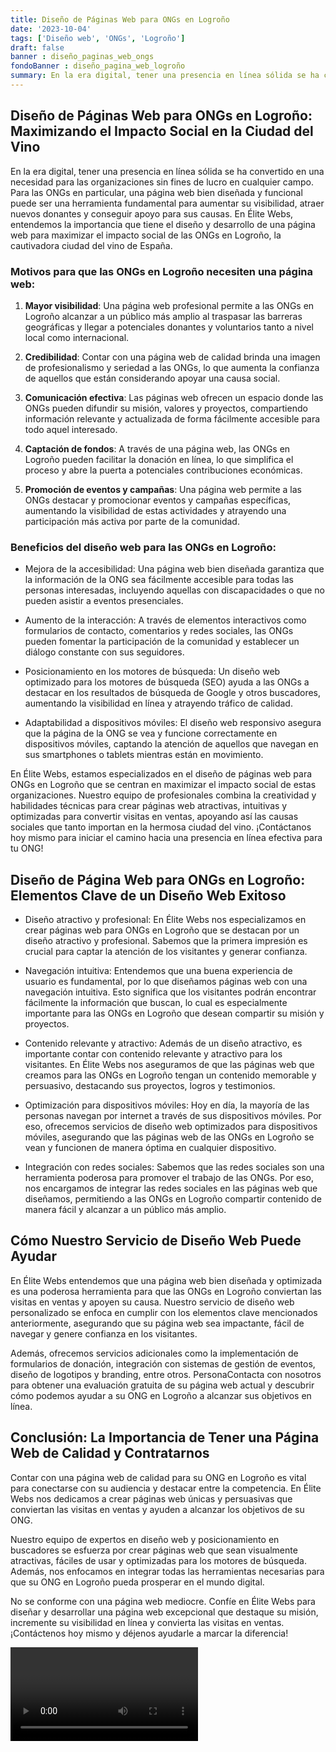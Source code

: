 ```yaml
---
title: Diseño de Páginas Web para ONGs en Logroño
date: '2023-10-04'
tags: ['Diseño web', 'ONGs', 'Logroño']
draft: false
banner : diseño_paginas_web_ongs
fondoBanner : diseño_pagina_web_logroño
summary: En la era digital, tener una presencia en línea sólida se ha convertido en una necesidad para las organizaciones sin fines de lucro en cualquier campo. Para las ONGs en particular, una página web bien diseñada y funcional puede ser una herramienta fundamental para aumentar su visibilidad, atraer nuevos donantes y conseguir apoyo para sus causas. En Élite Webs, entendemos la importancia que tiene el diseño y desarrollo de una página web para maximizar el impacto social de las ONGs en Logroño, la cautivadora ciudad del vino de España.
---
```


## Diseño de Páginas Web para ONGs en Logroño: Maximizando el Impacto Social en la Ciudad del Vino

En la era digital, tener una presencia en línea sólida se ha convertido en una necesidad para las organizaciones sin fines de lucro en cualquier campo. Para las ONGs en particular, una página web bien diseñada y funcional puede ser una herramienta fundamental para aumentar su visibilidad, atraer nuevos donantes y conseguir apoyo para sus causas. En Élite Webs, entendemos la importancia que tiene el diseño y desarrollo de una página web para maximizar el impacto social de las ONGs en Logroño, la cautivadora ciudad del vino de España.

### Motivos para que las ONGs en Logroño necesiten una página web:

1. **Mayor visibilidad**: Una página web profesional permite a las ONGs en Logroño alcanzar a un público más amplio al traspasar las barreras geográficas y llegar a potenciales donantes y voluntarios tanto a nivel local como internacional.

2. **Credibilidad**: Contar con una página web de calidad brinda una imagen de profesionalismo y seriedad a las ONGs, lo que aumenta la confianza de aquellos que están considerando apoyar una causa social.

3. **Comunicación efectiva**: Las páginas web ofrecen un espacio donde las ONGs pueden difundir su misión, valores y proyectos, compartiendo información relevante y actualizada de forma fácilmente accesible para todo aquel interesado.

4. **Captación de fondos**: A través de una página web, las ONGs en Logroño pueden facilitar la donación en línea, lo que simplifica el proceso y abre la puerta a potenciales contribuciones económicas.

5. **Promoción de eventos y campañas**: Una página web permite a las ONGs destacar y promocionar eventos y campañas específicas, aumentando la visibilidad de estas actividades y atrayendo una participación más activa por parte de la comunidad.

### Beneficios del diseño web para las ONGs en Logroño:

- Mejora de la accesibilidad: Una página web bien diseñada garantiza que la información de la ONG sea fácilmente accesible para todas las personas interesadas, incluyendo aquellas con discapacidades o que no pueden asistir a eventos presenciales.

- Aumento de la interacción: A través de elementos interactivos como formularios de contacto, comentarios y redes sociales, las ONGs pueden fomentar la participación de la comunidad y establecer un diálogo constante con sus seguidores.

- Posicionamiento en los motores de búsqueda: Un diseño web optimizado para los motores de búsqueda (SEO) ayuda a las ONGs a destacar en los resultados de búsqueda de Google y otros buscadores, aumentando la visibilidad en línea y atrayendo tráfico de calidad.

- Adaptabilidad a dispositivos móviles: El diseño web responsivo asegura que la página de la ONG se vea y funcione correctamente en dispositivos móviles, captando la atención de aquellos que navegan en sus smartphones o tablets mientras están en movimiento.

En Élite Webs, estamos especializados en el diseño de páginas web para ONGs en Logroño que se centran en maximizar el impacto social de estas organizaciones. Nuestro equipo de profesionales combina la creatividad y habilidades técnicas para crear páginas web atractivas, intuitivas y optimizadas para convertir visitas en ventas, apoyando así las causas sociales que tanto importan en la hermosa ciudad del vino. ¡Contáctanos hoy mismo para iniciar el camino hacia una presencia en línea efectiva para tu ONG!

<GifSeo />

<Cta />

## Diseño de Página Web para ONGs en Logroño: Elementos Clave de un Diseño Web Exitoso

- Diseño atractivo y profesional: En Élite Webs nos especializamos en crear páginas web para ONGs en Logroño que se destacan por un diseño atractivo y profesional. Sabemos que la primera impresión es crucial para captar la atención de los visitantes y generar confianza.

- Navegación intuitiva: Entendemos que una buena experiencia de usuario es fundamental, por lo que diseñamos páginas web con una navegación intuitiva. Esto significa que los visitantes podrán encontrar fácilmente la información que buscan, lo cual es especialmente importante para las ONGs en Logroño que desean compartir su misión y proyectos.

- Contenido relevante y atractivo: Además de un diseño atractivo, es importante contar con contenido relevante y atractivo para los visitantes. En Élite Webs nos aseguramos de que las páginas web que creamos para las ONGs en Logroño tengan un contenido memorable y persuasivo, destacando sus proyectos, logros y testimonios.

- Optimización para dispositivos móviles: Hoy en día, la mayoría de las personas navegan por internet a través de sus dispositivos móviles. Por eso, ofrecemos servicios de diseño web optimizados para dispositivos móviles, asegurando que las páginas web de las ONGs en Logroño se vean y funcionen de manera óptima en cualquier dispositivo.

- Integración con redes sociales: Sabemos que las redes sociales son una herramienta poderosa para promover el trabajo de las ONGs. Por eso, nos encargamos de integrar las redes sociales en las páginas web que diseñamos, permitiendo a las ONGs en Logroño compartir contenido de manera fácil y alcanzar a un público más amplio.

## Cómo Nuestro Servicio de Diseño Web Puede Ayudar

En Élite Webs entendemos que una página web bien diseñada y optimizada es una poderosa herramienta para que las ONGs en Logroño conviertan las visitas en ventas y apoyen su causa. Nuestro servicio de diseño web personalizado se enfoca en cumplir con los elementos clave mencionados anteriormente, asegurando que su página web sea impactante, fácil de navegar y genere confianza en los visitantes.

Además, ofrecemos servicios adicionales como la implementación de formularios de donación, integración con sistemas de gestión de eventos, diseño de logotipos y branding, entre otros. PersonaContacta con nosotros para obtener una evaluación gratuita de su página web actual y descubrir cómo podemos ayudar a su ONG en Logroño a alcanzar sus objetivos en línea.

## Conclusión: La Importancia de Tener una Página Web de Calidad y Contratarnos

Contar con una página web de calidad para su ONG en Logroño es vital para conectarse con su audiencia y destacar entre la competencia. En Élite Webs nos dedicamos a crear páginas web únicas y persuasivas que conviertan las visitas en ventas y ayuden a alcanzar los objetivos de su ONG.

Nuestro equipo de expertos en diseño web y posicionamiento en buscadores se esfuerza por crear páginas web que sean visualmente atractivas, fáciles de usar y optimizadas para los motores de búsqueda. Además, nos enfocamos en integrar todas las herramientas necesarias para que su ONG en Logroño pueda prosperar en el mundo digital.

No se conforme con una página web mediocre. Confíe en Élite Webs para diseñar y desarrollar una página web excepcional que destaque su misión, incremente su visibilidad en línea y convierta las visitas en ventas. ¡Contáctenos hoy mismo y déjenos ayudarle a marcar la diferencia!

<Video />

<CtaBot job='ONGs' city='Logroño'/>

<Gmaps query='Logroño+españa+maps' />